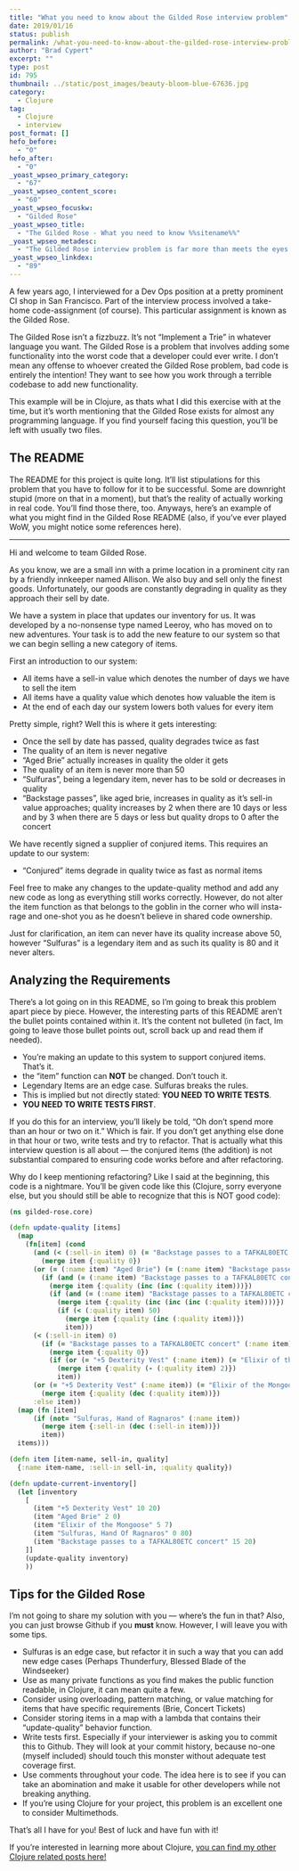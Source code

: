 ```yaml
---
title: "What you need to know about the Gilded Rose interview problem"
date: 2019/01/16
status: publish
permalink: /what-you-need-to-know-about-the-gilded-rose-interview-problem
author: "Brad Cypert"
excerpt: ""
type: post
id: 795
thumbnail: ../static/post_images/beauty-bloom-blue-67636.jpg
category:
  - Clojure
tag:
  - Clojure
  - interview
post_format: []
hefo_before:
  - "0"
hefo_after:
  - "0"
_yoast_wpseo_primary_category:
  - "67"
_yoast_wpseo_content_score:
  - "60"
_yoast_wpseo_focuskw:
  - "Gilded Rose"
_yoast_wpseo_title:
  - "The Gilded Rose - What you need to know %%sitename%%"
_yoast_wpseo_metadesc:
  - "The Gilded Rose interview problem is far more than meets the eyes. You may have requirements, but you need to refactor and provide test coverage, as well!"
_yoast_wpseo_linkdex:
  - "89"
---
```


A few years ago, I interviewed for a Dev Ops position at a pretty prominent CI shop in San Francisco. Part of the interview process involved a take-home code-assignment (of course). This particular assignment is known as the Gilded Rose.

The Gilded Rose isn’t a fizzbuzz. It’s not “Implement a Trie” in whatever language you want. The Gilded Rose is a problem that involves adding some functionality into the worst code that a developer could ever write. I don’t mean any offense to whoever created the Gilded Rose problem, bad code is entirely the intention! They want to see how you work through a terrible codebase to add new functionality.

This example will be in Clojure, as thats what I did this exercise with at the time, but it’s worth mentioning that the Gilded Rose exists for almost any programming language. If you find yourself facing this question, you’ll be left with usually two files.

## The README

The README for this project is quite long. It’ll list stipulations for this problem that you have to follow for it to be successful. Some are downright stupid (more on that in a moment), but that’s the reality of actually working in real code. You’ll find those there, too. Anyways, here’s an example of what you might find in the Gilded Rose README (also, if you’ve ever played WoW, you might notice some references here).

---

Hi and welcome to team Gilded Rose.

As you know, we are a small inn with a prime location in a prominent city ran by a friendly innkeeper named Allison. We also buy and sell only the finest goods. Unfortunately, our goods are constantly degrading in quality as they approach their sell by date.

We have a system in place that updates our inventory for us. It was developed by a no-nonsense type named Leeroy, who has moved on to new adventures. Your task is to add the new feature to our system so that we can begin selling a new category of items.

First an introduction to our system:

- All items have a sell-in value which denotes the number of days we have to sell the item
- All items have a quality value which denotes how valuable the item is
- At the end of each day our system lowers both values for every item

Pretty simple, right? Well this is where it gets interesting:

- Once the sell by date has passed, quality degrades twice as fast
- The quality of an item is never negative
- “Aged Brie” actually increases in quality the older it gets
- The quality of an item is never more than 50
- “Sulfuras”, being a legendary item, never has to be sold or decreases in quality
- “Backstage passes”, like aged brie, increases in quality as it’s sell-in value approaches; quality increases by 2 when there are 10 days or less and by 3 when there are 5 days or less but quality drops to 0 after the concert

We have recently signed a supplier of conjured items. This requires an update to our system:

- “Conjured” items degrade in quality twice as fast as normal items

Feel free to make any changes to the update-quality method and add any new code as long as everything still works correctly. However, do not alter the item function as that belongs to the goblin in the corner who will insta-rage and one-shot you as he doesn’t believe in shared code ownership.

Just for clarification, an item can never have its quality increase above 50, however “Sulfuras” is a legendary item and as such its quality is 80 and it never alters.

## Analyzing the Requirements

There’s a lot going on in this README, so I’m going to break this problem apart piece by piece. However, the interesting parts of this README aren’t the bullet points contained within it. It’s the content not bulleted (in fact, Im going to leave those bullet points out, scroll back up and read them if needed).

- You’re making an update to this system to support conjured items. That’s it.
- the “item” function can **NOT** be changed. Don’t touch it.
- Legendary Items are an edge case. Sulfuras breaks the rules.
- This is implied but not directly stated: **YOU NEED TO WRITE TESTS**.
- **YOU NEED TO WRITE TESTS FIRST**.

If you do this for an interview, you’ll likely be told, “Oh don’t spend more than an hour or two on it.” Which is fair. If you don’t get anything else done in that hour or two, write tests and try to refactor. That is actually what this interview question is all about — the conjured items (the addition) is not substantial compared to ensuring code works before and after refactoring.

Why do I keep mentioning refactoring? Like I said at the beginning, this code is a nightmare. You’ll be given code like this (Clojure, sorry everyone else, but you should still be able to recognize that this is NOT good code):

```clojure
(ns gilded-rose.core)

(defn update-quality [items]
  (map
    (fn[item] (cond
      (and (< (:sell-in item) 0) (= "Backstage passes to a TAFKAL80ETC concert" (:name item)))
        (merge item {:quality 0})
      (or (= (:name item) "Aged Brie") (= (:name item) "Backstage passes to a TAFKAL80ETC concert"))
        (if (and (= (:name item) "Backstage passes to a TAFKAL80ETC concert") (>= (:sell-in item) 5) (< (:sell-in item) 10))
          (merge item {:quality (inc (inc (:quality item)))})
          (if (and (= (:name item) "Backstage passes to a TAFKAL80ETC concert") (>= (:sell-in item) 0) (< (:sell-in item) 5))
            (merge item {:quality (inc (inc (inc (:quality item))))})
            (if (< (:quality item) 50)
              (merge item {:quality (inc (:quality item))})
              item)))
      (< (:sell-in item) 0)
        (if (= "Backstage passes to a TAFKAL80ETC concert" (:name item))
          (merge item {:quality 0})
          (if (or (= "+5 Dexterity Vest" (:name item)) (= "Elixir of the Mongoose" (:name item)))
            (merge item {:quality (- (:quality item) 2)})
            item))
      (or (= "+5 Dexterity Vest" (:name item)) (= "Elixir of the Mongoose" (:name item)))
        (merge item {:quality (dec (:quality item))})
      :else item))
  (map (fn [item]
      (if (not= "Sulfuras, Hand of Ragnaros" (:name item))
        (merge item {:sell-in (dec (:sell-in item))})
        item))
  items)))

(defn item [item-name, sell-in, quality]
  {:name item-name, :sell-in sell-in, :quality quality})

(defn update-current-inventory[]
  (let [inventory
    [
      (item "+5 Dexterity Vest" 10 20)
      (item "Aged Brie" 2 0)
      (item "Elixir of the Mongoose" 5 7)
      (item "Sulfuras, Hand Of Ragnaros" 0 80)
      (item "Backstage passes to a TAFKAL80ETC concert" 15 20)
    ]]
    (update-quality inventory)
    ))
```

## Tips for the Gilded Rose

I’m not going to share my solution with you — where’s the fun in that? Also, you can just browse Github if you **must** know. However, I will leave you with some tips.

- Sulfuras is an edge case, but refactor it in such a way that you can add new edge cases (Perhaps Thunderfury, Blessed Blade of the Windseeker)
- Use as many private functions as you find makes the public function readable, in Clojure, it can mean quite a few.
- Consider using overloading, pattern matching, or value matching for items that have specific requirements (Brie, Concert Tickets)
- Consider storing items in a map with a lambda that contains their “update-quality” behavior function.
- Write tests first. Especially if your interviewer is asking you to commit this to Github. They will look at your commit history, because no-one (myself included) should touch this monster without adequate test coverage first.
- Use comments throughout your code. The idea here is to see if you can take an abomination and make it usable for other developers while not breaking anything.
- If you’re using Clojure for your project, this problem is an excellent one to consider Multimethods.

That’s all I have for you! Best of luck and have fun with it!

If you’re interested in learning more about Clojure, [you can find my other Clojure related posts here!](http://www.bradcypert.com/clojure-async/)

